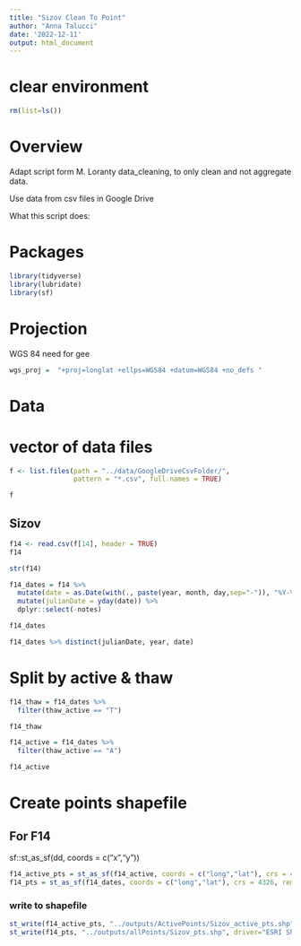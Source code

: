 ```yaml
---
title: "Sizov Clean To Point"
author: "Anna Talucci"
date: '2022-12-11'
output: html_document
---
```





# clear environment
```r
rm(list=ls())
```

# Overview

Adapt script form M. Loranty data_cleaning, to only clean and not aggregate data. 

Use data from csv files in Google Drive

What this script does:


# Packages

```r
library(tidyverse)
library(lubridate)
library(sf)
```
# Projection

WGS 84 need for gee
```r
wgs_proj =  "+proj=longlat +ellps=WGS84 +datum=WGS84 +no_defs "
```

# Data

# vector of data files
```r
f <- list.files(path = "../data/GoogleDriveCsvFolder/",
                pattern = "*.csv", full.names = TRUE)
```

```r
f
```



## Sizov
```r
f14 <- read.csv(f[14], header = TRUE)
f14
```
```r
str(f14)
```


```r
f14_dates = f14 %>%
  mutate(date = as.Date(with(., paste(year, month, day,sep="-")), "%Y-%m-%d")) %>%
  mutate(julianDate = yday(date)) %>%
  dplyr::select(-notes)

f14_dates
```



```r
f14_dates %>% distinct(julianDate, year, date)
```

# Split by active & thaw
```r
f14_thaw = f14_dates %>% 
  filter(thaw_active == "T") 

f14_thaw

f14_active = f14_dates %>% 
  filter(thaw_active == "A") 

f14_active
```

# Create points shapefile

## For F14
sf::st_as_sf(dd, coords = c("x","y"))
```r
f14_active_pts = st_as_sf(f14_active, coords = c("long","lat"), crs = 4326, remove = FALSE)
f14_pts = st_as_sf(f14_dates, coords = c("long","lat"), crs = 4326, remove = FALSE)
```


### write to shapefile
```r
st_write(f14_active_pts, "../outputs/ActivePoints/Sizov_active_pts.shp", driver="ESRI Shapefile")
st_write(f14_pts, "../outputs/allPoints/Sizov_pts.shp", driver="ESRI Shapefile")
```